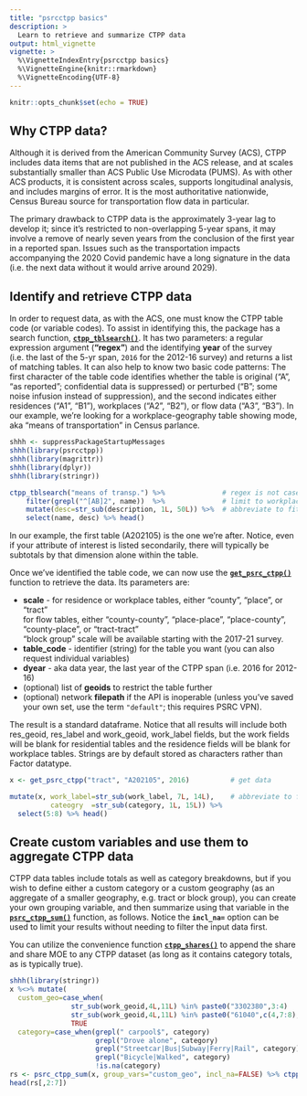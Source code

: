 ```yaml
---
title: "psrcctpp basics"
description: >
  Learn to retrieve and summarize CTPP data
output: html_vignette
vignette: >
  %\VignetteIndexEntry{psrcctpp basics}
  %\VignetteEngine{knitr::rmarkdown}
  %\VignetteEncoding{UTF-8}
---
```


```r
knitr::opts_chunk$set(echo = TRUE)

```

## Why CTPP data?

Although it is derived from the American Community Survey (ACS), CTPP includes data items that are not published in the ACS release, and at scales substantially smaller than ACS Public Use Microdata (PUMS). As with other ACS products, it is consistent across scales, supports longitudinal analysis, and includes margins of error. It is the most authoritative nationwide, Census Bureau source for transportation flow data in particular.

The primary drawback to CTPP data is the approximately 3-year lag to develop it; since it's restricted to non-overlapping 5-year spans, it may involve a remove of nearly seven years from the conclusion of the first year in a reported span. Issues such as the transportation impacts accompanying the 2020 Covid pandemic have a long signature in the data (i.e. the next data without it would arrive around 2029).

## Identify and retrieve CTPP data

In order to request data, as with the ACS, one must know the CTPP table code (or variable codes). To assist in identifying this, the package has a search function, [**`ctpp_tblsearch()`**](https://psrc.github.io/psrcctpp/reference/ctpp_tblsearch.html). It has two parameters: a regular expression argument (**"regex"**) and the identifying **year** of the survey (i.e. the last of the 5-yr span, `2016` for the 2012-16 survey) and returns a list of matching tables. It can also help to know two basic code patterns: The first character of the table code identifies whether the table is original ("A", "as reported"; confidential data is suppressed) or perturbed ("B"; some noise infusion instead of suppression), and the second indicates either residences ("A1", "B1"), workplaces ("A2", "B2"), or flow data ("A3", "B3"). In our example, we're looking for a workplace-geography table showing mode, aka "means of transportation" in Census parlance.

```r
shhh <- suppressPackageStartupMessages
shhh(library(psrcctpp))
shhh(library(magrittr))
shhh(library(dplyr))
shhh(library(stringr))

ctpp_tblsearch("means of transp.") %>%              # regex is not case-sensitive
    filter(grepl("^[AB]2", name))  %>%              # limit to workplace geography
    mutate(desc=str_sub(description, 1L, 50L)) %>%  # abbreviate to fit in frame
    select(name, desc) %>% head()

```
In our example, the first table (A202105) is the one we're after. Notice, even if your attribute of interest is listed secondarily, there will typically be subtotals by that dimension alone within the table.

Once we've identified the table code, we can now use the [**`get_psrc_ctpp()`**](https://psrc.github.io/psrcctpp/reference/get_psrc_ctpp.html) function to retrieve the data. Its parameters are:

  * **scale** - for residence or workplace tables, either "county", "place", or "tract"  
            for flow tables, either "county-county", "place-place", "place-county", "county-place", or "tract-tract"  
            "block group" scale will be available starting with the 2017-21 survey.  
  * **table_code** - identifier (string) for the table you want (you can also request individual variables)
  * **dyear** - aka data year, the last year of the CTPP span (i.e. 2016 for 2012-16)
  * (optional) list of **geoids** to restrict the table further
  * (optional) network **filepath** if the API is inoperable (unless you've saved your own set, use the term `"default"`; this requires PSRC VPN).

The result is a standard dataframe. Notice that all results will include both res_geoid, res_label and work_geoid, work_label fields, but the work fields will be blank for residential tables and the residence fields will be blank for workplace tables. Strings are by default stored as characters rather than Factor datatype.

```r
x <- get_psrc_ctpp("tract", "A202105", 2016)          # get data

mutate(x, work_label=str_sub(work_label, 7L, 14L),    # abbreviate to fit in frame
          cateogry  =str_sub(category, 1L, 15L)) %>%
  select(5:8) %>% head()                   

```

## Create custom variables and use them to aggregate CTPP data

CTPP data tables include totals as well as category breakdowns, but if you wish to define either a custom category or a custom geography (as an aggregate of a smaller geography, e.g. tract or block group), you can create your own grouping variable, and then summarize using that variable in the [**`psrc_ctpp_sum()`**](https://psrc.github.io/psrcctpp/reference/ctpp_stat.html) function, as follows. Notice the **`incl_na=`** option can be used to limit your results without needing to filter the input data first.
  
You can utilize the convenience function [**`ctpp_shares()`**](https://psrc.github.io/psrcctpp/reference/ctpp_shares.html) to append the share and share MOE to any CTPP dataset (as long as it contains category totals, as is typically true).

```r
shhh(library(stringr))
x %<>% mutate(
  custom_geo=case_when(
               str_sub(work_geoid,4L,11L) %in% paste0("3302380",3:4)         ~ "Downtown Bellevue",
               str_sub(work_geoid,4L,11L) %in% paste0("61040",c(4,7:8),"00") ~ "Downtown Everett",
               TRUE                                                          ~ NA_character_),
  category=case_when(grepl(" carpool$", category)                       ~"Carpool",
                     grepl("Drove alone", category)                     ~"Drove Alone",
                     grepl("Streetcar|Bus|Subway|Ferry|Rail", category) ~"Transit",
                     grepl("Bicycle|Walked", category)                  ~"Bike/Ped",
                     !is.na(category)                                   ~category))
rs <- psrc_ctpp_sum(x, group_vars="custom_geo", incl_na=FALSE) %>% ctpp_shares()
head(rs[,2:7])

```
